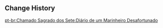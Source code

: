 {{Genius Invokation TCG Stage
|title        = A Sailor's Travails
|type         = Adventure Challenge
|group        = Open World Match
|character    = Taraneh
|requirement  = 9
|location     = Sumeru
|introduction = One day, long ago, a sailor from Liyue encountered a great many Fungi and Hilichurls...<br>{{Color|bp|Special Rule: When your opponent uses a Skill: Switch to the next character (Once per round) ; When your opponent triggers an Elemental Reaction: All opposing characters will be healed for 2 HP.}}
|objective_1  = Achieve victory
|reward_1     = Player EXP*330;Lucky Coin*350
|objective_2  = Achieve victory within 5 Rounds
|reward_2     = Lucky Coin*700
|objective_3  = Win with less than 2 characters defeated
|reward_3     = Lucky Coin*700
|lineup       = Crackling Axe Mitachurl;Winged Dendroshroom;Blazing Axe Mitachurl
|support      = Ley Line Disorder: Swift Wind;Ley Line Disorder: Fight or Flight
}}

==Change History==
{{Change History|3.3}}

[[pt-br:Chamado Sagrado dos Sete:Diário de um Marinheiro Desafortunado]]